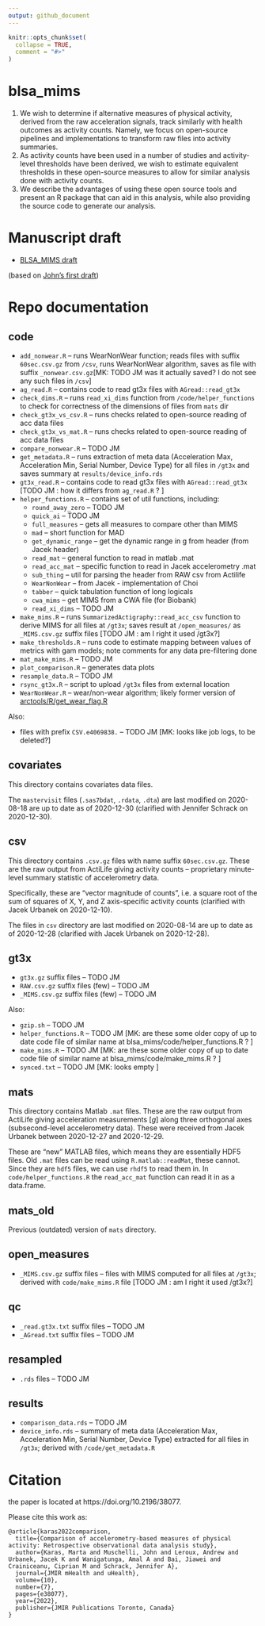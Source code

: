 ```yaml
---
output: github_document
---
```


<!-- README.md is generated from README.Rmd. Please edit that file -->

```r
knitr::opts_chunk$set(
  collapse = TRUE,
  comment = "#>"
)
```

# blsa_mims

<!-- badges: start -->
<!-- badges: end -->

1. We wish to determine if alternative measures of physical activity, derived from the raw acceleration signals, track similarly with health outcomes as activity counts.  Namely, we focus on open-source pipelines and implementations to transform raw files into activity summaries.  
2. As activity counts have been used in a number of studies and activity-level thresholds have been derived, we wish to estimate equivalent thresholds in these open-source measures to allow for similar analysis done with activity counts. 
3. We describe the advantages of using these open source tools and present an R package that can aid in this analysis, while also providing the source code to generate our analysis. 

# Manuscript draft 

* [BLSA_MIMS draft](https://docs.google.com/document/d/1fRP6zrzATz7mky-c44kSXnRAMXghd-DEhVb-YokLtS4/edit?usp=sharing)

(based on [John's first draft](https://docs.google.com/document/d/11ULWQlMqsx4NHarXwDPZHmrTHVNL51ZUNEitQhYVF68/edit?usp=sharing))

# Repo documentation 

## code

* `add_nonwear.R` -- runs WearNonWear function; reads files with suffix `60sec.csv.gz` from `/csv`, runs WearNonWear algorithm, saves as file with suffix `_nonwear.csv.gz`[MK: TODO JM was it actually saved? I do not see any such files in `/csv`]
* `ag_read.R` -- contains code to read gt3x files with `AGread::read_gt3x` 
* `check_dims.R` -- runs `read_xi_dims` function from  `/code/helper_functions` to check for correctness of the dimensions of files from `mats` dir
* `check_gt3x_vs_csv.R` -- runs checks related to open-source reading of acc data files
* `check_gt3x_vs_mat.R` -- runs checks related to open-source reading of acc data files
* `compare_nonwear.R` -- TODO JM
* `get_metadata.R` -- runs extraction of meta data (Acceleration Max, Acceleration Min, Serial Number, Device Type) for all files in `/gt3x` and saves summary at `results/device_info.rds`
* `gt3x_read.R` -- contains code to read gt3x files with `AGread::read_gt3x` [TODO JM : how it differs from `ag_read.R` ? ]
* `helper_functions.R` -- contains set of util functions, including: 
    * `round_away_zero` -- TODO JM 
    * `quick_ai` -- TODO JM 
    * `full_measures` -- gets all measures to compare other than MIMS
    * `mad` -- short function for MAD
    * `get_dynamic_range` -- get the dynamic range in g from header (from Jacek header)
    * `read_mat` -- general function to read in matlab .mat
    * `read_acc_mat` -- specific function to read in Jacek accelerometry .mat
    * `sub_thing` -- util for parsing the header from RAW csv from Actilife
    * `WearNonWear` -- from Jacek - implementation of Choi
    * `tabber` -- quick tabulation function of long logicals
    * `cwa_mims` -- get MIMS from a CWA file (for Biobank)
    * `read_xi_dims` -- TODO JM 
* `make_mims.R` -- runs `SummarizedActigraphy::read_acc_csv` function to derive MIMS for all files at `/gt3x`; saves result at `/open_measures/` as `_MIMS.csv.gz` suffix files [TODO JM : am I right it used /gt3x?]
* `make_thresholds.R` -- runs code to estimate mapping between values of metrics with gam models; note comments for any data pre-filtering done
* `mat_make_mims.R` -- TODO JM
* `plot_comparison.R` -- generates data plots
* `resample_data.R` -- TODO JM
* `rsync_gt3x.R` -- script to upload `/gt3x` files from external location 
* `WearNonWear.R` -- wear/non-wear algorithm; likely former version of [arctools/R/get_wear_flag.R](https://github.com/martakarass/arctools/blob/master/R/get_wear_flag.R) 

Also: 

* files with prefix `CSV.e4069838.` -- TODO JM [MK: looks like job logs, to be deleted?]

## covariates

This directory contains covariates data files. 

The `mastervisit` files (`.sas7bdat`, `.rdata`, `.dta`) are last modified on 2020-08-18 are up to date as of 2020-12-30 (clarified with Jennifer Schrack on 2020-12-30). 

## csv

This directory contains `.csv.gz` files with name suffix `60sec.csv.gz`. These are the raw output from ActiLife giving activity counts -- proprietary minute-level summary statistic of accelerometry data. 

Specifically, these are "vector magnitude of counts", i.e. a square root of the sum of squares of X, Y, and Z axis-specific activity counts (clarified with Jacek Urbanek on 2020-12-10). 

The files in `csv` directory are last modified on 2020-08-14 are up to date as of 2020-12-28 (clarified with Jacek Urbanek on 2020-12-28). 

## gt3x

* `gt3x.gz` suffix files -- TODO JM
* `RAW.csv.gz` suffix files (few) -- TODO JM
* `_MIMS.csv.gz` suffix files (few) -- TODO JM

Also: 

* `gzip.sh` -- TODO JM
* `helper_functions.R` -- TODO JM [MK: are these some older copy of up to date code file of similar name at blsa_mims/code/helper_functions.R ? ]
* `make_mims.R` -- TODO JM [MK: are these some older copy of up to date code file of similar name at blsa_mims/code/make_mims.R ? ]
* `synced.txt` -- TODO JM [MK: looks empty ]

## mats

This directory contains Matlab `.mat` files. These are the raw output from ActiLife giving acceleration measurements [*g*] along three orthogonal axes (subsecond-level accelerometry data). These were received from Jacek Urbanek between 2020-12-27 and 2020-12-29. 

These are "new" MATLAB files, which means they are essentially HDF5 files. Old `.mat` files can be read using `R.matlab::readMat`, these cannot.  Since they are `hdf5` files, we can use `rhdf5` to read them in.  In `code/helper_functions.R` the `read_acc_mat` function can read it in as a data.frame.

## mats_old

Previous (outdated) version of `mats` directory. 

## open_measures

* `_MIMS.csv.gz` suffix files -- files with MIMS computed for  all files at `/gt3x`; derived with `code/make_mims.R` file [TODO JM : am I right it used /gt3x?]


## qc 

* `_read.gt3x.txt` suffix files -- TODO JM
* `_AGread.txt` suffix files -- TODO JM

## resampled

* `.rds` files -- TODO JM 

## results

* `comparison_data.rds` -- TODO JM
* `device_info.rds` --  summary of meta data (Acceleration Max, Acceleration Min, Serial Number, Device Type) extracted for all files in `/gt3x`; derived with `/code/get_metadata.R`



# Citation
the paper is located at https://doi.org/10.2196/38077.

Please cite this work as:
```
@article{karas2022comparison,
  title={Comparison of accelerometry-based measures of physical activity: Retrospective observational data analysis study},
  author={Karas, Marta and Muschelli, John and Leroux, Andrew and Urbanek, Jacek K and Wanigatunga, Amal A and Bai, Jiawei and Crainiceanu, Ciprian M and Schrack, Jennifer A},
  journal={JMIR mHealth and uHealth},
  volume={10},
  number={7},
  pages={e38077},
  year={2022},
  publisher={JMIR Publications Toronto, Canada}
}
```














